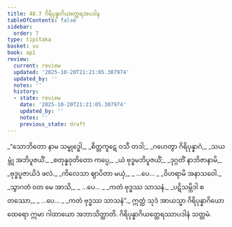 ```yaml
---
title: 48.7 ဂိရိပုန္နာဂိယတ္ထေရအပဒါန
tableOfContents: false
sidebar:
  order: 7
type: tipitaka
basket: su
book: ap1
review:
  current: review
  updated: '2025-10-20T21:21:05.307974'
  updated_by: ''
  notes: ''
  history:
  - state: review
    date: '2025-10-20T21:21:05.307974'
    updated_by: ''
    notes: ''
    previous_state: draft
---
```



<DynamicBreadcrumb />


<ReviewStatus review={frontmatter.review} showDetails={true} />

<HypothesisAnnotation frontmatter={frontmatter} />

<Division number="61" book="ap1" e="ch" v="20" p="434">

<Paragraph number="6138" type="verses" book="ap1">
_“သောဘိတော နာမ သမ္ဗုဒ္ဓေါ,_  
_စိတ္တကူဋေ ဝသီ တဒါ;_  
_ဂဟေတွာ ဂိရိပုန္နာဂံ,_  
_သယမ္ဘုံ အဘိပူဇယိံ._  

</Paragraph>

</Division>
<Division number="62" book="ap1" e="ch" v="20" p="434">

<Paragraph number="6139" type="verses" book="ap1">
_စတုန္နဝုတိတော ကပ္ပေ,_  
_ယံ ဗုဒ္ဓမဘိပူဇယိံ;_  
_ဒုဂ္ဂတိံ နာဘိဇာနာမိ,_  
_ဗုဒ္ဓပူဇာယိဒံ ဖလံ._  

</Paragraph>

</Division>
<Division number="63" book="ap1" e="ch" v="20" p="434">

<Paragraph number="6140" type="verses" book="ap1">
_ကိလေသာ ဈာပိတာ မယှံ,_  
_ …ပေ… _  
_ဝိဟရာမိ အနာသဝေါ._  

</Paragraph>

</Division>
<Division number="64" book="ap1" e="ch" v="20" p="434">

<Paragraph number="6141" type="verses" book="ap1">
_သွာဂတံ ဝတ မေ အာသိ,_  
_ …ပေ… _  
_ကတံ ဗုဒ္ဓဿ သာသနံ._  

</Paragraph>

</Division>
<Division number="65" book="ap1" e="ch" v="20" p="434">

<Paragraph number="6142" type="verses" book="ap1">
_ပဋိသမ္ဘိဒါ စတဿော,_  
_ …ပေ… _  
_ကတံ ဗုဒ္ဓဿ သာသနံ”._  

</Paragraph>

<Paragraph number="6143" book="ap1">
ဣတ္ထံ သုဒံ အာယသ္မာ ဂိရိပုန္နာဂိယော ထေရော ဣမာ ဂါထာယော အဘာသိတ္ထာတိ.

</Paragraph>
</Division>

<Paragraph number="6144" type="center" book="ap1">
ဂိရိပုန္နာဂိယတ္ထေရဿာပဒါနံ သတ္တမံ.
</Paragraph>